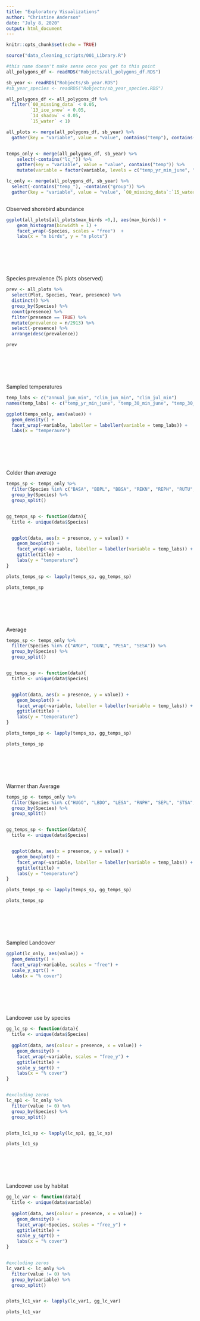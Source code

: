 ```yaml
---
title: "Exploratory Visualizations"
author: "Christine Anderson"
date: "July 8, 2020"
output: html_document
---
```


```r
knitr::opts_chunk$set(echo = TRUE)
```



```r

source("data_cleaning_scripts/001_Library.R")

#this name doesn't make sense once you get to this point
all_polygons_df <- readRDS("Robjects/all_polygons_df.RDS")

sb_year <- readRDS("Robjects/sb_year.RDS")
#sb_year_species <- readRDS("Robjects/sb_year_species.RDS")


```



```r
all_polygons_df <- all_polygons_df %>%
  filter(`00_missing_data` < 0.05,
         `13_ice_snow` < 0.05,
         `14_shadow` < 0.05,
         `15_water` < 1)

```




```r
all_plots <- merge(all_polygons_df, sb_year) %>%
  gather(key = "variable", value = "value", contains("temp"), contains("lc"))


temps_only <- merge(all_polygons_df, sb_year) %>%
    select(-contains("lc_")) %>%
    gather(key = "variable", value = "value", contains("temp")) %>%
    mutate(variable = factor(variable, levels = c("temp_yr_min_june", "temp_30_min_june", "temp_30_min_july")))

lc_only <- merge(all_polygons_df, sb_year) %>%
  select(-contains("temp_"), -contains("group")) %>%
  gather(key = "variable", value = "value", `00_missing_data`:`15_water`)



```


Observed shorebird abundance 

```r

ggplot(all_plots[all_plots$max_birds >0,], aes(max_birds)) +
    geom_histogram(binwidth = 1) +
    facet_wrap(~Species, scales = "free")  +
    labs(x = "n birds", y = "n plots")


```
<br>
<br>
<br>
<br>

Species prevalence (% plots observed)

```r

prev <- all_plots %>%
  select(Plot, Species, Year, presence) %>%
  distinct() %>%
  group_by(Species) %>%
  count(presence) %>%
  filter(presence == TRUE) %>%
  mutate(prevalence = n/2913) %>%
  select(-presence) %>%
  arrange(desc(prevalence))

prev

```
<br>
<br>
<br>
<br>

Sampled temperatures

```r

temp_labs <- c("annual_jun_min", "clim_jun_min", "clim_jul_min")
names(temp_labs) <- c("temp_yr_min_june", "temp_30_min_june", "temp_30_min_july")

ggplot(temps_only, aes(value)) +
  geom_density() +
  facet_wrap(~variable, labeller = labeller(variable = temp_labs)) +
  labs(x = "temperaure")

```
<br>
<br>
<br>
<br>


Colder than average

```r

temps_sp <- temps_only %>%
  filter(Species %in% c("BASA", "BBPL", "BBSA", "REKN", "REPH", "RUTU", "SAND", "WRSA")) %>%
  group_by(Species) %>%
  group_split()


gg_temps_sp <- function(data){
  title <- unique(data$Species)


  ggplot(data, aes(x = presence, y = value)) +
    geom_boxplot() +
    facet_wrap(~variable, labeller = labeller(variable = temp_labs)) +
    ggtitle(title) +
    labs(y = "temperature")
} 

plots_temps_sp <- lapply(temps_sp, gg_temps_sp)

plots_temps_sp

```
<br>
<br>
<br>
<br>

Average

```r
temps_sp <- temps_only %>%
  filter(Species %in% c("AMGP", "DUNL", "PESA", "SESA")) %>%
  group_by(Species) %>%
  group_split()


gg_temps_sp <- function(data){
  title <- unique(data$Species)


  ggplot(data, aes(x = presence, y = value)) +
    geom_boxplot() +
    facet_wrap(~variable, labeller = labeller(variable = temp_labs)) +
    ggtitle(title) +
    labs(y = "temperature")
} 

plots_temps_sp <- lapply(temps_sp, gg_temps_sp)

plots_temps_sp

```
<br>
<br>
<br>
<br>

Warmer than Average

```r
temps_sp <- temps_only %>%
  filter(Species %in% c("HUGO", "LBDO", "LESA", "RNPH", "SEPL", "STSA", "WHIM", "WISN")) %>%
  group_by(Species) %>%
  group_split()


gg_temps_sp <- function(data){
  title <- unique(data$Species)


  ggplot(data, aes(x = presence, y = value)) +
    geom_boxplot() +
    facet_wrap(~variable, labeller = labeller(variable = temp_labs)) +
    ggtitle(title) +
    labs(y = "temperature")
} 

plots_temps_sp <- lapply(temps_sp, gg_temps_sp)

plots_temps_sp

```
<br>
<br>
<br>
<br>

Sampled Landcover

```r

ggplot(lc_only, aes(value)) +
  geom_density() +
  facet_wrap(~variable, scales = "free") +
  scale_y_sqrt() +
  labs(x = "% cover")

```
<br>
<br>
<br>
<br>



Landcover use by species

```r

gg_lc_sp <- function(data){
  title <- unique(data$Species)
  
  ggplot(data, aes(colour = presence, x = value)) +
    geom_density() +
    facet_wrap(~variable, scales = "free_y") +
    ggtitle(title) +
    scale_y_sqrt() +
    labs(x = "% cover")
} 


#excluding zeros
lc_sp1 <- lc_only %>%
  filter(value != 0) %>%
  group_by(Species) %>%
  group_split()


plots_lc1_sp <- lapply(lc_sp1, gg_lc_sp)

plots_lc1_sp 

```
<br>
<br>
<br>
<br>



Landcover use by habitat

```r
gg_lc_var <- function(data){
  title <- unique(data$variable)
  
  ggplot(data, aes(colour = presence, x = value)) +
    geom_density() +
    facet_wrap(~Species, scales = "free_y") +
    ggtitle(title) +
    scale_y_sqrt() +
    labs(x = "% cover")
} 


#excluding zeros
lc_var1 <- lc_only %>%
  filter(value != 0) %>%
  group_by(variable) %>%
  group_split()


plots_lc1_var <- lapply(lc_var1, gg_lc_var)

plots_lc1_var

```
<br>
<br>
<br>
<br>

























